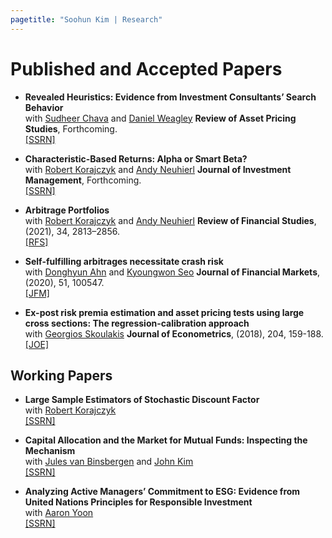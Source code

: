```yaml
---
pagetitle: "Soohun Kim | Research"
---
```


<link rel="stylesheet" href="styles.css" type="text/css">


# Published and Accepted Papers

* **Revealed Heuristics: Evidence from Investment Consultants’ Search Behavior**  
with 
[Sudheer Chava](https://www.scheller.gatech.edu/directory/faculty/chava/index.html)  and
[Daniel Weagley](https://www.danielweagley.com/)
__Review of Asset Pricing Studies__, Forthcoming.  
[[SSRN]](https://papers.ssrn.com/sol3/papers.cfm?abstract_id=3277424)


* **Characteristic-Based Returns: Alpha or Smart Beta?**  
with  [Robert Korajczyk](https://www.kellogg.northwestern.edu/faculty/directory/korajczyk_robert.aspx)  and
[Andy Neuhierl](https://olin.wustl.edu/EN-US/Faculty-Research/Faculty/Pages/FacultyDetail.aspx?username=andreasn)
__Journal of Investment Management__, Forthcoming.  
[[SSRN]](https://papers.ssrn.com/sol3/papers.cfm?abstract_id=3880589)


* **Arbitrage Portfolios**  
with  [Robert Korajczyk](https://www.kellogg.northwestern.edu/faculty/directory/korajczyk_robert.aspx)  and
[Andy Neuhierl](https://olin.wustl.edu/EN-US/Faculty-Research/Faculty/Pages/FacultyDetail.aspx?username=andreasn)
__Review of Financial Studies__, (2021), 34, 2813–2856.  
[[RFS]](https://academic.oup.com/rfs/article/34/6/2813/5902462)

* **Self-fulfilling arbitrages necessitate crash risk**  
with 
[Donghyun Ahn](https://econ.snu.ac.kr/people/faculty?mode=view&profidx=14) and 
[Kyoungwon Seo](https://sites.google.com/view/kyoungwon-seo)
__Journal of Financial Markets__,  (2020), 51, 100547.  
[[JFM]](https://www.sciencedirect.com/science/article/pii/S1386418120300161)

* **Ex-post risk premia estimation and asset pricing tests using large cross sections: The regression-calibration approach**  
with 
[Georgios Skoulakis](https://sites.google.com/view/geskoulakis/home) 
__Journal of Econometrics__,  (2018), 204, 159-188.  
[[JOE]](https://www.sciencedirect.com/science/article/pii/S0304407618300198)


## Working Papers

* **Large Sample Estimators of Stochastic Discount Factor**  
with 
[Robert Korajczyk](https://www.kellogg.northwestern.edu/faculty/directory/korajczyk_robert.aspx)  
[[SSRN]](https://papers.ssrn.com/sol3/papers.cfm?abstract_id=3131274)


* **Capital Allocation and the Market for Mutual Funds: Inspecting the Mechanism**  
with
[Jules van Binsbergen](https://sites.google.com/view/jules-van-binsbergen/)  and
[John Kim](https://sites.google.com/view/john-kim)  
[[SSRN]](https://papers.ssrn.com/sol3/papers.cfm?abstract_id=3462749)

* **Analyzing Active Managers' Commitment to ESG: Evidence from United Nations Principles for Responsible Investment**  
with
[Aaron Yoon](https://www.kellogg.northwestern.edu/faculty/directory/yoon_aaron.aspx)  
[[SSRN]](https://papers.ssrn.com/sol3/papers.cfm?abstract_id=3555984)


